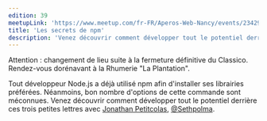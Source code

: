 ```yaml
---
edition: 39
meetupLink: 'https://www.meetup.com/fr-FR/Aperos-Web-Nancy/events/234293511/'
title: 'Les secrets de npm'
description: 'Venez découvrir comment développer tout le potentiel derrière ces trois petites lettres.'
---
```


Attention : changement de lieu suite à la fermeture définitive du Classico. Rendez-vous dorénavant à la Rhumerie "La Plantation".

Tout développeur Node.js a déjà utilisé npm afin d'installer ses librairies préférées. Néanmoins, bon nombre d'options de cette commande sont méconnues. Venez découvrir comment développer tout le potentiel derrière ces trois petites lettres avec [Jonathan Petitcolas](https://www.jonathan-petitcolas.com/), [@Sethpolma](https://twitter.com/Sethpolma).
